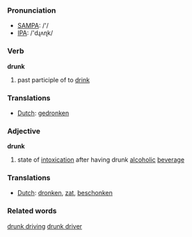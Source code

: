 === Pronunciation ===
*[[w:SAMPA|SAMPA]]: /'/
*[[w:IPA|IPA]]: /'dɻʌɳk/

=== Verb ===

'''drunk'''

# past participle of to [[drink]]

=== Translations ===
*[[Dutch]]: [[gedronken]]

=== Adjective ===

'''drunk'''

# state of [[intoxication]] after having drunk [[alcohol]]ic [[beverage]]

=== Translations ===
*[[Dutch]]: [[dronken]], [[zat]], [[beschonken]]

=== Related words ===
[[drunk driving]]
[[drunk driver]]